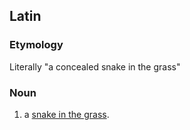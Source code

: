 ==Latin==

===Etymology===
Literally "a concealed snake in the grass"

===Noun===
{{head|la|noun|head=[[lateo|latet]] [[anguis]] in [[herba]]}}

# a [[snake in the grass]].